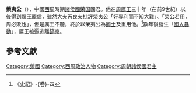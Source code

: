 '''榮夷公'''（{{bd|？||？||catIdx=J}}），中國[[西周|西周]]時期[[諸侯國|諸侯國]][[荣国|荣国]]國君。他在[[周厲王|周厲王]]三十年（在前9世紀）以後得到厲王寵信，雖然大夫[[芮良夫|芮良夫]]批評榮夷公「好專利而不知大難」、「榮公若用，周必敗也」，但是厲王不聽，終於以榮夷公為[[卿士|卿士]]及重用他。<ref>《史記》-{卷}-四</ref>數年後發生「[[國人暴動|國人暴動]]」，厲王被逼逃離[[鎬京|鎬京]]。

==參考文獻==
<div class="references-small">
<references/>
</div>


[[Category:榮國|Category:榮國]]
[[Category:西周政治人物|Category:西周政治人物]]
[[Category:周朝諸侯國君主|Category:周朝諸侯國君主]]